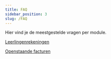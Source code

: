 ```yaml
---
title: FAQ
sidebar_position: 3
slug: /FAQ
---
```


Hier vind je de meestgestelde vragen per module. 

[Leerlingenrekeningen](/leerlingenrekeningen/FAQ/)

[Openstaande facturen](/openstaande_facturen/FAQ/)
